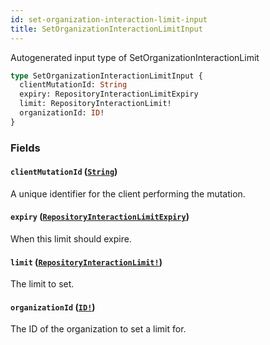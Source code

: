 ```yaml
---
id: set-organization-interaction-limit-input
title: SetOrganizationInteractionLimitInput
---
```


Autogenerated input type of SetOrganizationInteractionLimit

```graphql
type SetOrganizationInteractionLimitInput {
  clientMutationId: String
  expiry: RepositoryInteractionLimitExpiry
  limit: RepositoryInteractionLimit!
  organizationId: ID!
}
```

### Fields

#### `clientMutationId` ([`String`](/docs/api/scalars/string))

A unique identifier for the client performing the mutation.

#### `expiry` ([`RepositoryInteractionLimitExpiry`](/docs/api/enums/repository-interaction-limit-expiry))

When this limit should expire.

#### `limit` ([`RepositoryInteractionLimit!`](/docs/api/enums/repository-interaction-limit))

The limit to set.

#### `organizationId` ([`ID!`](/docs/api/scalars/id))

The ID of the organization to set a limit for.
